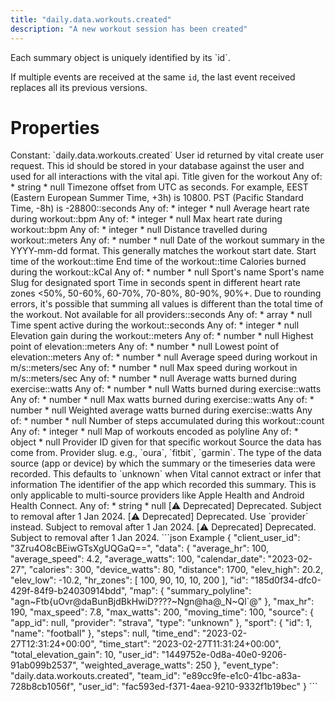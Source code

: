 ```yaml
---
title: "daily.data.workouts.created"
description: "A new workout session has been created"
---
```

<Warning>
Each summary object is uniquely identified by its `id`.

If multiple events are received at the same `id`, the last event received replaces all its previous
versions.
</Warning>
# Properties
<ResponseField name="event_type" type="const string" required="true">
Constant: `daily.data.workouts.created`
</ResponseField>
<ResponseField name="team_id" type="string" required="true">
</ResponseField>
<ResponseField name="user_id" type="string" required="true">
</ResponseField>
<ResponseField name="client_user_id" type="string" required="true">
</ResponseField>
<ResponseField name="data" type="ClientFacingWorkout" required="true">
<Expandable title="ClientFacingWorkout" defaultOpen="true">
<ResponseField name="user_id" type="string" required="true">
User id returned by vital create user request. This id should be stored in your database against the user and used for all interactions with the vital api.
</ResponseField>
<ResponseField name="id" type="string" required="true">
</ResponseField>
<ResponseField name="title" type="anyOf | null">
Title given for the workout
Any of:
* string
* null
</ResponseField>
<ResponseField name="timezone_offset" type="anyOf | null">
Timezone offset from UTC as seconds. For example, EEST (Eastern European Summer Time, +3h) is 10800. PST (Pacific Standard Time, -8h) is -28800::seconds
Any of:
* integer
* null
</ResponseField>
<ResponseField name="average_hr" type="anyOf | null">
Average heart rate during workout::bpm
Any of:
* integer
* null
</ResponseField>
<ResponseField name="max_hr" type="anyOf | null">
Max heart rate during workout::bpm
Any of:
* integer
* null
</ResponseField>
<ResponseField name="distance" type="anyOf | null">
Distance travelled during workout::meters
Any of:
* number
* null
</ResponseField>
<ResponseField name="calendar_date" type="string" required="true">
Date of the workout summary in the YYYY-mm-dd format. This generally matches the workout start date.
</ResponseField>
<ResponseField name="time_start" type="string" required="true">
Start time of the workout::time
</ResponseField>
<ResponseField name="time_end" type="string" required="true">
End time of the workout::time
</ResponseField>
<ResponseField name="calories" type="anyOf | null">
Calories burned during the workout::kCal
Any of:
* number
* null
</ResponseField>
<ResponseField name="sport" type="ClientFacingSport | null">
Sport&#x27;s name
<Expandable title="ClientFacingSport" defaultOpen="true">
<ResponseField name="id" type="integer" required="true">
</ResponseField>
<ResponseField name="name" type="string" required="true">
Sport&#x27;s name
</ResponseField>
<ResponseField name="slug" type="string" required="true">
Slug for designated sport
</ResponseField>
</Expandable>
</ResponseField>
<ResponseField name="hr_zones" type="anyOf | null">
Time in seconds spent in different heart rate zones &lt;50%, 50-60%, 60-70%, 70-80%, 80-90%, 90%+. Due to rounding errors, it&#x27;s possible that summing all values is different than the total time of the workout. Not available for all providers::seconds
Any of:
* array
* null
</ResponseField>
<ResponseField name="moving_time" type="anyOf | null">
Time spent active during the workout::seconds
Any of:
* integer
* null
</ResponseField>
<ResponseField name="total_elevation_gain" type="anyOf | null">
Elevation gain during the workout::meters
Any of:
* number
* null
</ResponseField>
<ResponseField name="elev_high" type="anyOf | null">
Highest point of elevation::meters
Any of:
* number
* null
</ResponseField>
<ResponseField name="elev_low" type="anyOf | null">
Lowest point of elevation::meters
Any of:
* number
* null
</ResponseField>
<ResponseField name="average_speed" type="anyOf | null">
Average speed during workout in m/s::meters/sec
Any of:
* number
* null
</ResponseField>
<ResponseField name="max_speed" type="anyOf | null">
Max speed during workout in m/s::meters/sec
Any of:
* number
* null
</ResponseField>
<ResponseField name="average_watts" type="anyOf | null">
Average watts burned during exercise::watts
Any of:
* number
* null
</ResponseField>
<ResponseField name="device_watts" type="anyOf | null">
Watts burned during exercise::watts
Any of:
* number
* null
</ResponseField>
<ResponseField name="max_watts" type="anyOf | null">
Max watts burned during exercise::watts
Any of:
* number
* null
</ResponseField>
<ResponseField name="weighted_average_watts" type="anyOf | null">
Weighted average watts burned during exercise::watts
Any of:
* number
* null
</ResponseField>
<ResponseField name="steps" type="anyOf | null">
Number of steps accumulated during this workout::count
Any of:
* integer
* null
</ResponseField>
<ResponseField name="map" type="anyOf | null">
Map of workouts encoded as polyline
Any of:
* object
* null
</ResponseField>
<ResponseField name="provider_id" type="string" required="true">
Provider ID given for that specific workout
</ResponseField>
<ResponseField name="source" type="ClientFacingSource" required="true">
Source the data has come from.
<Expandable title="ClientFacingSource" defaultOpen="true">
<ResponseField name="provider" type="string" required="true">
Provider slug. e.g., `oura`, `fitbit`, `garmin`.
</ResponseField>
<ResponseField name="type" type="string | null">
The type of the data source (app or device) by which the summary or the timeseries data were recorded. This defaults to `unknown` when Vital cannot extract or infer that information
</ResponseField>
<ResponseField name="app_id" type="anyOf | null">
The identifier of the app which recorded this summary. This is only applicable to multi-source providers like Apple Health and Android Health Connect.
Any of:
* string
* null
</ResponseField>
<ResponseField name="name" type="string" required="true">
[⚠️ Deprecated] Deprecated. Subject to removal after 1 Jan 2024.
</ResponseField>
<ResponseField name="slug" type="string" required="true">
[⚠️ Deprecated] Deprecated. Use `provider` instead. Subject to removal after 1 Jan 2024.
</ResponseField>
<ResponseField name="logo" type="string" required="true">
[⚠️ Deprecated] Deprecated. Subject to removal after 1 Jan 2024.
</ResponseField>
</Expandable>
</ResponseField>
</Expandable>
</ResponseField>
<ResponseExample>
```json Example
{
  "client_user_id": "3Zru4O8cBEiwGTsXgUQGaQ==",
  "data": {
    "average_hr": 100,
    "average_speed": 4.2,
    "average_watts": 100,
    "calendar_date": "2023-02-27",
    "calories": 300,
    "device_watts": 80,
    "distance": 1700,
    "elev_high": 20.2,
    "elev_low": -10.2,
    "hr_zones": [
      100,
      90,
      10,
      10,
      200
    ],
    "id": "185d0f34-dfc0-429f-84f9-b24030914bdd",
    "map": {
      "summary_polyline": "agn~Ftb{uOvr@daBunBjdBkHwiD????~Ngn@ha@_N~Ql`@"
    },
    "max_hr": 190,
    "max_speed": 7.8,
    "max_watts": 200,
    "moving_time": 100,
    "source": {
      "app_id": null,
      "provider": "strava",
      "type": "unknown"
    },
    "sport": {
      "id": 1,
      "name": "football"
    },
    "steps": null,
    "time_end": "2023-02-27T12:31:24+00:00",
    "time_start": "2023-02-27T11:31:24+00:00",
    "total_elevation_gain": 10,
    "user_id": "1449752e-0d8a-40e0-9206-91ab099b2537",
    "weighted_average_watts": 250
  },
  "event_type": "daily.data.workouts.created",
  "team_id": "e89cc9fe-e1c0-41bc-a83a-728b8cb1056f",
  "user_id": "fac593ed-f371-4aea-9210-9332f1b19bec"
}
```
</ResponseExample>

